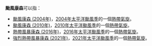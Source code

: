 {{NoteTA
|G1=TyphoonNew
|G2=TyphoonOld
|G3=Weather
}}
'''颱風康森'''可以指：

*[[颱風康森_(2004年)|颱風康森 (2004年)]]，[[2004年太平洋颱風季|2004年太平洋颱風季]]的一個[[熱帶氣旋|熱帶氣旋]]。
*[[颱風康森_(2010年)|颱風康森 (2010年)]]，[[2010年太平洋颱風季|2010年太平洋颱風季]]的一個[[熱帶氣旋|熱帶氣旋]]。
*[[熱帶風暴康森_(2016年)|熱帶風暴康森 (2016年)]]，[[2016年太平洋颱風季|2016年太平洋颱風季]]的一個[[熱帶氣旋|熱帶氣旋]]。
*[[強烈熱帶風暴康森_(2021年)|強烈熱帶風暴康森 (2021年)]]，[[2021年太平洋颱風季|2021年太平洋颱風季]]的一個[[熱帶氣旋|熱帶氣旋]]。

{{消歧义|cat=热带气旋消歧义}}
{{start box}}
{{succession box|[[颱風奥麥斯|奥麥斯]]|[[颱風燦都|燦都]]|太平洋颱風季名稱|康森}}
{{end box}}
{{太平洋颱風季熱帶氣旋名單}}
